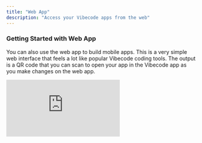 ```yaml
---
title: "Web App"
description: "Access your Vibecode apps from the web"
---
```


### Getting Started with Web App

You can also use the web app to build mobile apps. This is a very simple web interface that feels a lot like popular Vibecode coding tools. The output is a QR code that you can scan to open your app in the Vibecode app as you make changes on the web app.

<iframe src="https://www.youtube.com/embed/NlxBofRg6D8" title="YouTube video player" frameborder="0" className="w-full aspect-video rounded-xl" allow="accelerometer; autoplay; clipboard-write; encrypted-media; gyroscope; picture-in-picture; web-share" allowfullscreen />

## Key Features

- **Build on Web** - Create mobile apps using the web interface instead of just on your phone
- **QR Code Output** - Your app generates a QR code that you can scan to instantly open it in the Vibecode app
- **Live Iteration** - Make changes on the web app and see updates live on your phone as you test
- **Select Your Model** - Choose which AI model you want to use for your app generation
- **Project Sidebar** - All of your projects are organized in the sidebar for easy access and management
- **App Store Deployment** - Deploy your app straight to the App Store just like you would from the mobile app